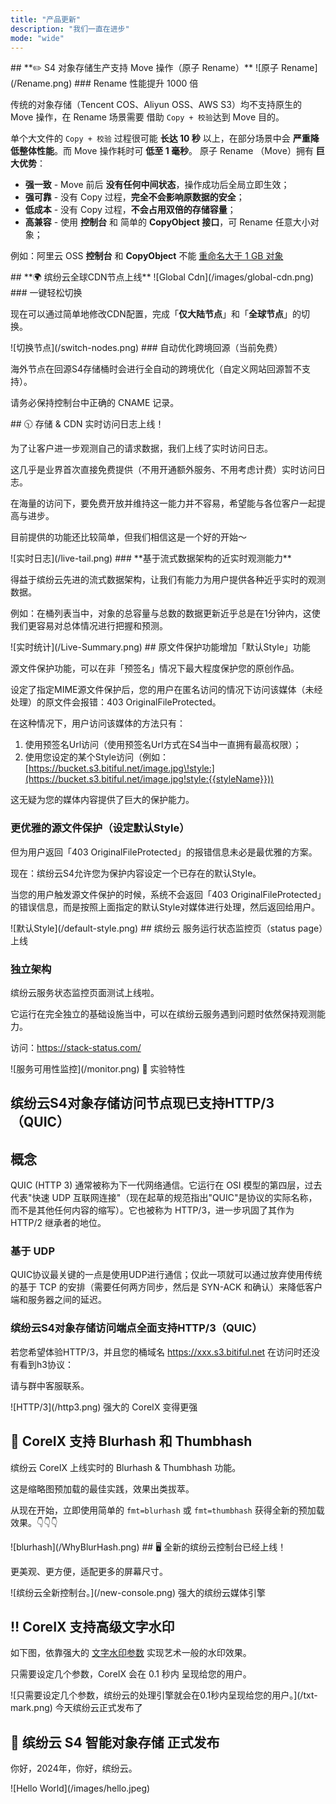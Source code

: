 ```yaml
---
title: "产品更新"
description: "我们一直在进步"
mode: "wide"
---
```


<Update label="2024/05/08" description="上新">
  ## **✏️ S4 对象存储生产支持 Move 操作（原子 Rename）**

  <Frame>
    ![原子 Rename](/Rename.png)
  </Frame>
  ### Rename 性能提升 1000 倍

  传统的对象存储（Tencent COS、Aliyun OSS、AWS S3）均不支持原生的 Move 操作，在 Rename 场景需要 借助 `Copy + 校验`达到 Move 目的。

<Warning>单个大文件的 `Copy + 校验` 过程很可能 **长达 10 秒** 以上，在部分场景中会 **严重降低整体性能**。而 Move 操作耗时可 **低至 1 毫秒**。</Warning>
  原子 Rename （Move）拥有 **巨大优势**：

  - **强一致** - Move 前后 **没有任何中间状态**，操作成功后全局立即生效；
  - **强可靠** - 没有 Copy 过程，**完全不会影响原数据的安全**；
  - **低成本** - 没有 Copy 过程，**不会占用双倍的存储容量**；
  - **高兼容** - 使用 **控制台** 和 简单的 **CopyObject 接口**，可 Rename 任意大小对象；

<Info>例如：阿里云 OSS **控制台** 和 **CopyObject** 不能 [重命名大于 1 GB 对象](https://help.aliyun.com/zh/oss/developer-reference/copyobject)</Info>
</Update>

<Update label="2024/04/18" description="上新">
  ## **🌍 缤纷云全球CDN节点上线**

  <Frame>
    ![Global Cdn](/images/global-cdn.png)
  </Frame>
  ### 一键轻松切换

  现在可以通过简单地修改CDN配置，完成「**仅大陆节点**」和「**全球节点**」的切换。

  <Frame>
    ![切换节点](/switch-nodes.png)
  </Frame>
  ### 自动优化跨境回源（当前免费）

  海外节点在回源S4存储桶时会进行全自动的跨境优化（自定义网站回源暂不支持）。

<Warning>请务必保持控制台中正确的 CNAME 记录。</Warning>
</Update>

<Update label="2024/03/20" description="上新">
  ## 🕥 存储 & CDN 实时访问日志上线！

  为了让客户进一步观测自己的请求数据，我们上线了实时访问日志。

  这几乎是业界首次直接免费提供（不用开通额外服务、不用考虑计费）实时访问日志。

  在海量的访问下，要免费开放并维持这一能力并不容易，希望能与各位客户一起提高与进步。

  目前提供的功能还比较简单，但我们相信这是一个好的开始～

  <Frame>
    ![实时日志](/live-tail.png)
  </Frame>
  ### **基于流式数据架构的近实时观测能力**

  得益于缤纷云先进的流式数据架构，让我们有能力为用户提供各种近乎实时的观测数据。

  例如：在桶列表当中，对象的总容量与总数的数据更新近乎总是在1分钟内，这使我们更容易对总体情况进行把握和预测。

  <Frame>
    ![实时统计](/Live-Summary.png)
  </Frame>
</Update>

<Update label="2024/02/23" description="上新">
  ## 原文件保护功能增加「默认Style」功能

  源文件保护功能，可以在非「预签名」情况下最大程度保护您的原创作品。

  设定了指定MIME源文件保护后，您的用户在匿名访问的情况下访问该媒体（未经处理）的原文件会报错：403 OriginalFileProtected。

  在这种情况下，用户访问该媒体的方法只有：

  1. 使用预签名Url访问（使用预签名Url方式在S4当中一直拥有最高权限）；
  2. 使用您设定的某个Style访问（例如：[https://bucket.s3.bitiful.net/image.jpg\!style:](https://bucket.s3.bitiful.net/image.jpg!style:{{styleName}}))

  这无疑为您的媒体内容提供了巨大的保护能力。

  ### 更优雅的源文件保护（设定默认Style）

  但为用户返回「403 OriginalFileProtected」的报错信息未必是最优雅的方案。

  现在：缤纷云S4允许您为保护内容设定一个已存在的默认Style。

  当您的用户触发源文件保护的时候，系统不会返回「403 OriginalFileProtected」的错误信息，而是按照上面指定的默认Style对媒体进行处理，然后返回给用户。

  <Frame>
    ![默认Style](/default-style.png)
  </Frame>
</Update>

<Update label="2024/01/19" description="上新">
  ## 缤纷云 服务运行状态监控页（status page）上线

  ### 独立架构

  缤纷云服务状态监控页面测试上线啦。

  它运行在完全独立的基础设施当中，可以在缤纷云服务遇到问题时依然保持观测能力。

  访问：https://stack-status.com/

  <Frame>
    ![服务可用性监控](/monitor.png)
  </Frame>
</Update>

<Update label="2024/01/13" description="上新">
  🧪 实验特性

  ## 缤纷云S4对象存储访问节点现已支持HTTP/3（QUIC）

  ## 概念

  QUIC (HTTP 3) 通常被称为下一代网络通信。它运行在 OSI 模型的第四层，过去代表"快速 UDP 互联网连接"（现在起草的规范指出"QUIC"是协议的实际名称，而不是其他任何内容的缩写）。它也被称为 HTTP/3，进一步巩固了其作为 HTTP/2 继承者的地位。

  ### 基于 UDP

  QUIC协议最关键的一点是使用UDP进行通信；仅此一项就可以通过放弃使用传统的基于 TCP 的安排（需要任何两方同步，然后是 SYN-ACK 和确认）来降低客户端和服务器之间的延迟。

  ### 缤纷云S4对象存储访问端点全面支持HTTP/3（QUIC）

  若您希望体验HTTP/3，并且您的桶域名 https://xxx.s3.bitiful.net 在访问时还没有看到h3协议：

  请与群中客服联系。

  <Frame>
    ![HTTP/3](/http3.png)
  </Frame>
</Update>

<Update label="2024/01/10" description="上新">
  强大的 CoreIX 变得更强

  ## 🌟 CoreIX 支持 Blurhash 和 Thumbhash

  缤纷云 CoreIX 上线实时的 Blurhash & Thumbhash 功能。

  这是缩略图预加载的最佳实践，效果出类拔萃。

  从现在开始，立即使用简单的 `fmt=blurhash` 或 `fmt=thumbhash` 获得全新的预加载效果。👇👇👇

  <Frame>
    ![blurhash](/WhyBlurHash.png)
  </Frame>
</Update>

<Update label="2024/01/08" description="重构">
  ## 🖥 全新的缤纷云控制台已经上线！

  更美观、更方便，适配更多的屏幕尺寸。

  <Frame>
    ![缤纷云全新控制台。](/new-console.png)
  </Frame>
</Update>

<Update label="2024/01/05" description="上新">
  强大的缤纷云媒体引擎

  ## ‼️ CoreIX 支持高级文字水印

  如下图，依靠强大的 [文字水印参数](/coreix/basic) 实现艺术一般的水印效果。

  只需要设定几个参数，CoreIX 会在 0.1 秒内 呈现给您的用户。

  <Frame>
    ![只需要设定几个参数，缤纷云的处理引擎就会在0.1秒内呈现给您的用户。](/txt-mark.png)
  </Frame>
</Update>

<Update label="2024/01/01" description="上新">
  今天缤纷云正式发布了

  ## 🎁 缤纷云 S4 智能对象存储 正式发布

  你好，2024年，你好，缤纷云。

  <Frame>
    ![Hello World](/images/hello.jpeg)
  </Frame>
</Update>
